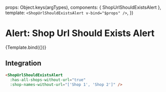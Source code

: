 

<Meta
  title="Components/Alert"
  component={ShopUrlShouldExistsAlert} />

  props: Object.keys(argTypes),
  components: { ShopUrlShouldExistsAlert },
  template: `<ShopUrlShouldExistsAlert v-bind="$props" />`,
})

# Alert: Shop Url Should Exists Alert

<Description of={ShopUrlShouldExistsAlert} />

<Canvas>
  <Story
    name='Shop Url Should Exists Alert'
    args={{
      hasAllShopsWithoutUrl: true,
      shopNamesWithoutUrl: ['Shop 1', 'Shop 2'],
    }}>
    {Template.bind({})}
  </Story>
</Canvas>

<ArgsTable story="Shop Url Should Exists Alert" />

## Integration

```html
<ShopUrlShouldExistsAlert
  :has-all-shops-without-url="true"
  :shop-names-without-url="['Shop 1', 'Shop 2']" />
```

<Props of={ShopUrlShouldExistsAlert} />

